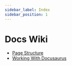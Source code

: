 ```yaml
---
sidebar_label: Index
sidebar_position: 1
---
```


# Docs Wiki

- [Page Structure](/page-structure.mdx)
- [Working With Docusaurus](/working-with-docusaurus.mdx)
